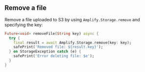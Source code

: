 ## Remove a file

Remove a file uploaded to S3 by using `Amplify.Storage.remove` and specifying the key:

```dart
Future<void> removeFile(String key) async {
  try {
    final result = await Amplify.Storage.remove(key: key);
    safePrint('Removed file: ${result.key}');
  } on StorageException catch (e) {
    safePrint('Error deleting file: $e');
  }
}
```
